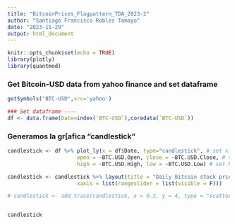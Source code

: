---
title: "BitcoinPrices_Flagpattern_TDA_2023-2"
author: "Santiago Francisco Robles Tamayo"
date: "2023-11-29"
output: html_document
---

```{r setup, include=FALSE}
knitr::opts_chunk$set(echo = TRUE)
library(plotly)
library(quantmod)

```

### Get Bitcoin-USD data from yahoo finance and set dataframe

```{r cars}

getSymbols("BTC-USD",src='yahoo')

### Set dataframe ----
df <- data.frame(Date=index(`BTC-USD`),coredata(`BTC-USD`))
```


### Generamos la gr[afica "candlestick"

```{r}

candlestick <- df %>% plot_ly(x = df$Date, type="candlestick", # set x axis data and kind of chart
                      open = ~BTC.USD.Open, close = ~BTC.USD.Close, # set dates when markets open and close
                      high = ~BTC.USD.High, low = ~BTC.USD.Low) # set higher and lower stock prices 

candlestick <- candlestick %>% layout(title = "Daily Bitcoin stock prices: September 17, 2014 - today", # chart title
                      xaxis = list(rangeslider = list(visible = F))) 

# candlestick <- add_trace(candlestick, x = 0.3, y = 4, type = "scatter", mode = "markers", color = I("red"), inherit = FALSE, name = "myPoint")


candlestick

```
